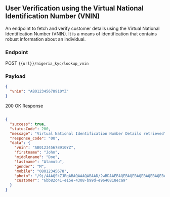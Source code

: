 ## User Verification using the Virtual National Identification Number (VNIN)

An endpoint to fetch and verify customer details using the Virtual National Identification Number (VNIN). It is a means of identification that contains robust information about an individual.


### Endpoint

POST `{{url}}/nigeria_kyc/lookup_vnin`

### Payload

```json
{
  "vnin": "AB012345678910YZ"
}
```

200 OK Response

```json

{
  "success": true,
  "statusCode": 200,
  "message": "Virtual National Identification Number Details retrieved",
  "response_code": "00",
  "data": {
    "vnin": "AB012345678910YZ",
    "firstname": "John",
    "middlename": "Doe",
    "lastname": "Alamutu",
    "gender": "M",
    "mobile": "08012345678",
    "photo": "/9j/4AAQSkZJRgABAQAAAQABAAD/2wBDAAEBAQEBAQEBAQEBAQEBAQEBAQEBAQEBAQEBAQEBAQEBAQEBAQICAQECAQEBAgICAgICAgICAQICAgICAgICAgL/2wBDAQEBAQEBAQEBAQECAQEBAgICAgICAgICAgICAgICAgICAgICAgICAgICAgICAgICAgICAgICAgICAgICAgICAgX029q+V/SWWvZv1tgium25ZYom1NDBBiskiRaTORsEVQSkxGMglwakAFZEYhg0sDJSUIIAgECMBkQgBGSkzTIFEGBpUmQkBChrAWHA2XTeCfQnll5qvlt6G8rNZU8/v67dmRt9GXNN69zjdrF0+7aps5Xn+pUO3ByBvo+O6/GE6gftr3um5BrzCczJ+aw7SGoWTvD0TqWf=",
    "customer": "6bb82c41-e15e-4308-b99d-e9640818eca9"
  }
}